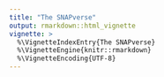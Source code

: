 ```yaml
---
title: "The SNAPverse"
output: rmarkdown::html_vignette
vignette: >
  %\VignetteIndexEntry{The SNAPverse}
  %\VignetteEngine{knitr::rmarkdown}
  %\VignetteEncoding{UTF-8}
---
```

